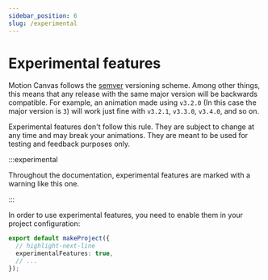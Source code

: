 ```yaml
---
sidebar_position: 6
slug: /experimental
---
```


# Experimental features

Motion Canvas follows the [semver](https://semver.org/) versioning scheme. Among
other things, this means that any release with the same major version will be
backwards compatible. For example, an animation made using `v3.2.0` (In this
case the major version is `3`) will work just fine with `v3.2.1`, `v3.3.0`,
`v3.4.0`, and so on.

Experimental features don't follow this rule. They are subject to change at any
time and may break your animations. They are meant to be used for testing and
feedback purposes only.

:::experimental

Throughout the documentation, experimental features are marked with a warning
like this one.

:::

In order to use experimental features, you need to enable them in your project
configuration:

```ts title="project.ts"
export default makeProject({
  // highlight-next-line
  experimentalFeatures: true,
  // ...
});
```
